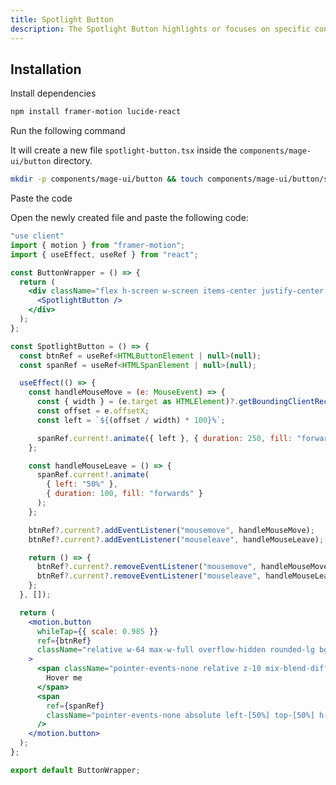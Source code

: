```yaml
---
title: Spotlight Button
description: The Spotlight Button highlights or focuses on specific content, making it more visible or prominent in the UI.
---
```


<ComponentPreview name="button-spotlight-button--docs" />

## Installation

<Steps>
<Step>Install dependencies</Step>

```bash
npm install framer-motion lucide-react
```

<Step>Run the following command</Step>

It will create a new file `spotlight-button.tsx` inside the `components/mage-ui/button` directory.

```bash 
mkdir -p components/mage-ui/button && touch components/mage-ui/button/spotlight-button.tsx
```

<Step>Paste the code</Step> 

Open the newly created file and paste the following code:

```jsx 
"use client"
import { motion } from "framer-motion";
import { useEffect, useRef } from "react";

const ButtonWrapper = () => {
  return (
    <div className="flex h-screen w-screen items-center justify-center bg-slate-800">
      <SpotlightButton />
    </div>
  );
};

const SpotlightButton = () => {
  const btnRef = useRef<HTMLButtonElement | null>(null);
  const spanRef = useRef<HTMLSpanElement | null>(null);

  useEffect(() => {
    const handleMouseMove = (e: MouseEvent) => {
      const { width } = (e.target as HTMLElement)?.getBoundingClientRect();
      const offset = e.offsetX;
      const left = `${(offset / width) * 100}%`;

      spanRef.current!.animate({ left }, { duration: 250, fill: "forwards" });
    };

    const handleMouseLeave = () => {
      spanRef.current!.animate(
        { left: "50%" },
        { duration: 100, fill: "forwards" }
      );
    };

    btnRef?.current?.addEventListener("mousemove", handleMouseMove);
    btnRef?.current?.addEventListener("mouseleave", handleMouseLeave);

    return () => {
      btnRef?.current?.removeEventListener("mousemove", handleMouseMove);
      btnRef?.current?.removeEventListener("mouseleave", handleMouseLeave);
    };
  }, []);

  return (
    <motion.button
      whileTap={{ scale: 0.985 }}
      ref={btnRef}
      className="relative w-64 max-w-full overflow-hidden rounded-lg bg-slate-950 px-4 py-3 text-lg font-medium text-white"
    >
      <span className="pointer-events-none relative z-10 mix-blend-difference">
        Hover me
      </span>
      <span
        ref={spanRef}
        className="pointer-events-none absolute left-[50%] top-[50%] h-32 w-32 -translate-x-[50%] -translate-y-[50%] rounded-full bg-slate-100"
      />
    </motion.button>
  );
};

export default ButtonWrapper;

```
</Steps>


